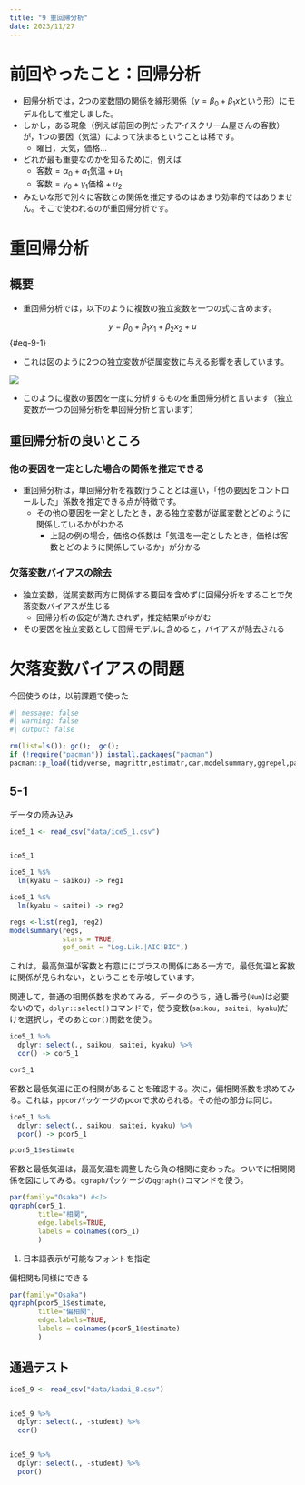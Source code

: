 ```yaml
---
title: "9 重回帰分析"
date: 2023/11/27
---
```


# 前回やったこと：回帰分析

-   回帰分析では，2つの変数間の関係を線形関係（$y = \beta_0 + \beta_1x$という形）にモデル化して推定しました。
-   しかし，ある現象（例えば前回の例だったアイスクリーム屋さんの客数）が，1つの要因（気温）によって決まるということは稀です。
    -   曜日，天気，価格...
-   どれが最も重要なのかを知るために，例えば
    -   $\text{客数} = \alpha_0 + \alpha_1 \text{気温} + u_1$
    -   $\text{客数} = \gamma_0 + \gamma_1 \text{価格} + u_2$
-   みたいな形で別々に客数との関係を推定するのはあまり効率的ではありません。そこで使われるのが重回帰分析です。

# 重回帰分析

## 概要

-   重回帰分析では，以下のように複数の独立変数を一つの式に含めます。

$$
y = \beta_0 + \beta_1 x_1 + \beta_2 x_2 + u
$$ {#eq-9-1}

-   これは図のように2つの独立変数が従属変数に与える影響を表しています。

![](images/9_1.png)

-   このように複数の要因を一度に分析するものを重回帰分析と言います（独立変数が一つの回帰分析を単回帰分析と言います）

## 重回帰分析の良いところ

### 他の要因を一定とした場合の関係を推定できる

-   重回帰分析は，単回帰分析を複数行うこととは違い，「他の要因をコントロールした」係数を推定できる点が特徴です。
    -   その他の要因を一定としたとき，ある独立変数が従属変数とどのように関係しているかがわかる
        -   上記の例の場合，価格の係数は「気温を一定としたとき，価格は客数とどのように関係しているか」が分かる

### 欠落変数バイアスの除去

-   独立変数，従属変数両方に関係する要因を含めずに回帰分析をすることで欠落変数バイアスが生じる
    -   回帰分析の仮定が満たされず，推定結果がゆがむ
-   その要因を独立変数として回帰モデルに含めると，バイアスが除去される

# 欠落変数バイアスの問題

今回使うのは，以前課題で使った

```r
#| message: false
#| warning: false
#| output: false

rm(list=ls()); gc();  gc(); 
if (!require("pacman")) install.packages("pacman") 
pacman::p_load(tidyverse, magrittr,estimatr,car,modelsummary,ggrepel,patchwork,ppcor,qgraph) 

```

## 5-1

データの読み込み

```r


ice5_1 <- read_csv("data/ice5_1.csv")


ice5_1

ice5_1 %$% 
  lm(kyaku ~ saikou) -> reg1

ice5_1 %$% 
  lm(kyaku ~ saitei) -> reg2

regs <-list(reg1, reg2)
modelsummary(regs,
             stars = TRUE,
             gof_omit = "Log.Lik.|AIC|BIC",)
```

これは，最高気温が客数と有意ににプラスの関係にある一方で，最低気温と客数に関係が見られない，ということを示唆しています。

関連して，普通の相関係数を求めてみる。データのうち，通し番号(`Num`)は必要ないので，`dplyr::select()`コマンドで，使う変数(`saikou, saitei, kyaku`)だけを選択し，そのあと`cor()`関数を使う。

```r

ice5_1 %>% 
  dplyr::select(., saikou, saitei, kyaku) %>% 
  cor() -> cor5_1

cor5_1

```

客数と最低気温に正の相関があることを確認する。次に，偏相関係数を求めてみる。これは，`ppcor`パッケージのpcorで求められる。その他の部分は同じ。

```r

ice5_1 %>% 
  dplyr::select(., saikou, saitei, kyaku) %>% 
  pcor() -> pcor5_1

pcor5_1$estimate
```

客数と最低気温は，最高気温を調整したら負の相関に変わった。ついでに相関関係を図にしてみる。`qgraph`パッケージの`qgraph()`コマンドを使う。

```r

par(family="Osaka") #<1>
qgraph(cor5_1,
       title="相関",
       edge.labels=TRUE,
       labels = colnames(cor5_1)
       )


```

1.  日本語表示が可能なフォントを指定

偏相関も同様にできる

```r

par(family="Osaka")
qgraph(pcor5_1$estimate,
       title="偏相関",
       edge.labels=TRUE,
       labels = colnames(pcor5_1$estimate)
       )


```

## 通過テスト

```r

ice5_9 <- read_csv("data/kadai_8.csv")


ice5_9 %>% 
  dplyr::select(., -student) %>% 
  cor()


ice5_9 %>% 
  dplyr::select(., -student) %>% 
  pcor()
```
